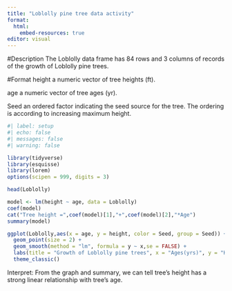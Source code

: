```yaml
---
title: "Loblolly pine tree data activity"
format: 
  html: 
    embed-resources: true
editor: visual
---
```


#Description
The Loblolly data frame has 84 rows and 3 columns of records of the growth of Loblolly pine trees.

#Format
height
a numeric vector of tree heights (ft).

age
a numeric vector of tree ages (yr).

Seed
an ordered factor indicating the seed source for the tree. The ordering is according to increasing maximum height.

```r
#| label: setup
#| echo: false
#| messages: false
#| warning: false

library(tidyverse)
library(esquisse)
library(lorem)
options(scipen = 999, digits = 3)
```

```r
head(Loblolly)

model <- lm(height ~ age, data = Loblolly)
coef(model)
cat("Tree height =",coef(model)[1],"+",coef(model)[2],"*Age")
summary(model)

ggplot(Loblolly,aes(x = age, y = height, color = Seed, group = Seed)) +
  geom_point(size = 2) +
  geom_smooth(method = "lm", formula = y ~ x,se = FALSE) +
  labs(title = "Growth of Loblolly pine trees", x = "Ages(yrs)", y = "Height(ft)") +
  theme_classic()

```
Interpret: 
From the graph and summary, we can tell tree's height has a strong linear relationship with tree's age. 
